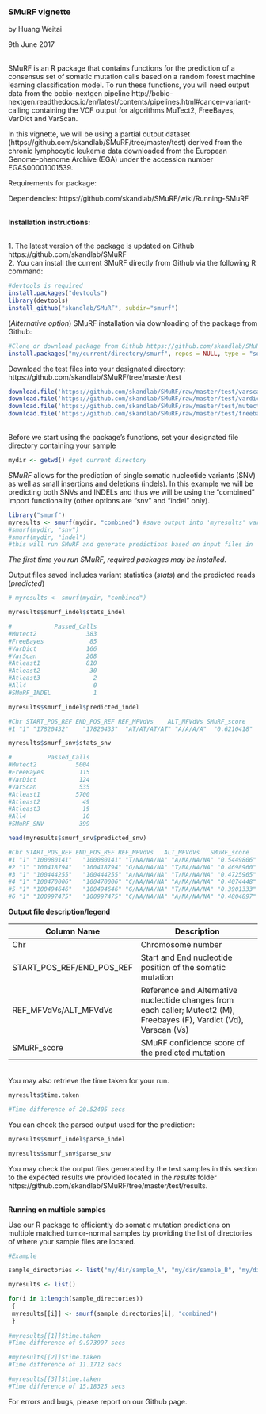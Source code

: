 
### SMuRF vignette
by Huang Weitai 

9th June 2017

</br>SMuRF is an R package that contains functions for the prediction of a consensus set of somatic mutation calls based on a random forest machine learning classification model. To run these functions, you will need output data from the bcbio-nextgen pipeline http://bcbio-nextgen.readthedocs.io/en/latest/contents/pipelines.html#cancer-variant-calling containing the VCF output for algorithms MuTect2, FreeBayes, VarDict and VarScan. 

In this vignette, we will be using a partial output dataset (https://github.com/skandlab/SMuRF/tree/master/test) derived from the chronic lymphocytic leukemia data downloaded from the European Genome-phenome Archive (EGA) under the accession number EGAS00001001539.

Requirements for package:

Dependencies: https://github.com/skandlab/SMuRF/wiki/Running-SMuRF

<br/>**Installation instructions:**

<br/>1. The latest version of the package is updated on Github https://github.com/skandlab/SMuRF
<br/>2. You can install the current SMuRF directly from Github via the following R command: 
```r
#devtools is required
install.packages("devtools")
library(devtools)
install_github("skandlab/SMuRF", subdir="smurf")
```
(*Alternative option*) SMuRF installation via downloading of the package from Github: 
```r
#Clone or download package from Github https://github.com/skandlab/SMuRF/tree/master/smurf
install.packages("my/current/directory/smurf", repos = NULL, type = "source")
```

Download the test files into your designated directory: https://github.com/skandlab/SMuRF/tree/master/test 
```r
download.file('https://github.com/skandlab/SMuRF/raw/master/test/varscan.vcf.gz','varscan.vcf.gz')
download.file('https://github.com/skandlab/SMuRF/raw/master/test/vardict.vcf.gz','vardict.vcf.gz')
download.file('https://github.com/skandlab/SMuRF/raw/master/test/mutect2.vcf.gz','mutect2.vcf.gz')
download.file('https://github.com/skandlab/SMuRF/raw/master/test/freebayes.vcf.gz','freebayes.vcf.gz')
```

<br/>Before we start using the package's functions, set your designated file directory containing your sample
```r
mydir <- getwd() #get current directory

```
_SMuRF_ allows for the prediction of single somatic nucleotide variants (SNV) as well as small insertions and deletions (indels). In this example we will be predicting both SNVs and INDELs and thus we will be using the "combined" import functionality (other options are "snv" and "indel" only).
```r
library("smurf")
myresults <- smurf(mydir, "combined") #save output into 'myresults' variable
#smurf(mydir, "snv") 
#smurf(mydir, "indel") 
#this will run SMuRF and generate predictions based on input files in 'mydir'

```
_The first time you run SMuRF, required packages may be installed._

Output files saved includes variant statistics (_stats_) and the predicted reads (_predicted_)

```r
# myresults <- smurf(mydir, "combined") 

myresults$smurf_indel$stats_indel

#            Passed_Calls
#Mutect2              383
#FreeBayes             85
#VarDict              166
#VarScan              208
#Atleast1             810
#Atleast2              30
#Atleast3               2
#All4                   0
#SMuRF_INDEL            1

myresults$smurf_indel$predicted_indel

#Chr START_POS_REF END_POS_REF REF_MFVdVs    ALT_MFVdVs SMuRF_score
#1 "1" "17820432"    "17820433"  "AT/AT/AT/AT" "A/A/A/A"  "0.6210418"

myresults$smurf_snv$stats_snv

#          Passed_Calls
#Mutect2           5004
#FreeBayes          115
#VarDict            124
#VarScan            535
#Atleast1          5700
#Atleast2            49
#Atleast3            19
#All4                10
#SMuRF_SNV          399

head(myresults$smurf_snv$predicted_snv)

#Chr START_POS_REF END_POS_REF REF_MFVdVs   ALT_MFVdVs   SMuRF_score
#1 "1" "100080141"   "100080141" "T/NA/NA/NA" "A/NA/NA/NA" "0.5449806"
#2 "1" "100418794"   "100418794" "G/NA/NA/NA" "T/NA/NA/NA" "0.4698960"
#3 "1" "100444255"   "100444255" "A/NA/NA/NA" "T/NA/NA/NA" "0.4725965"
#4 "1" "100470006"   "100470006" "C/NA/NA/NA" "A/NA/NA/NA" "0.4074448"
#5 "1" "100494646"   "100494646" "G/NA/NA/NA" "T/NA/NA/NA" "0.3901333"
#6 "1" "100997475"   "100997475" "C/NA/NA/NA" "A/NA/NA/NA" "0.4804897"


```
**Output file description/legend**

Column Name | Description
----------- | -------------------------------------------------------------------------------------------------
Chr         | Chromosome number
START_POS_REF/END_POS_REF         | Start and End nucleotide position of the somatic mutation
REF_MFVdVs/ALT_MFVdVs        | Reference and Alternative nucleotide changes from each caller; Mutect2 (M), Freebayes (F), Vardict (Vd), Varscan (Vs)
SMuRF_score      | SMuRF confidence score of the predicted mutation


</br>You may also retrieve the time taken for your run.
```r
myresults$time.taken

#Time difference of 20.52405 secs
```

You can check the parsed output used for the prediction:
```r
myresults$smurf_indel$parse_indel

myresults$smurf_snv$parse_snv

```

You may check the output files generated by the test samples in this section to the expected results we provided located in the _results_ folder https://github.com/skandlab/SMuRF/tree/master/test/results.



<br/>**Running on multiple samples**

Use our R package to efficiently do somatic mutation predictions on multiple matched tumor-normal samples by providing the list of directories of where your sample files are located. 
```r
#Example

sample_directories <- list("my/dir/sample_A", "my/dir/sample_B", "my/dir/sample_C")

myresults <- list()

for(i in 1:length(sample_directories))
 {
 myresults[[i]] <- smurf(sample_directories[i], "combined")
 } 
 
#myresults[[1]]$time.taken
#Time difference of 9.973997 secs

#myresults[[2]]$time.taken
#Time difference of 11.1712 secs

#myresults[[3]]$time.taken
#Time difference of 15.18325 secs
```

For errors and bugs, 
please report on our Github page.

  
  
  
  
  
  
  

